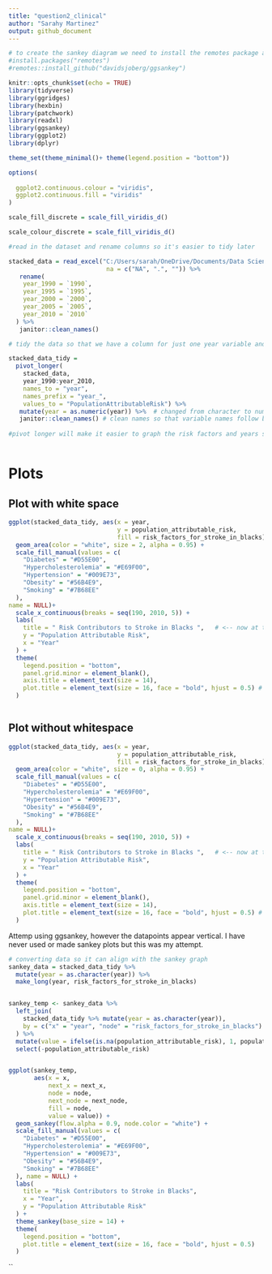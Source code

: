 ```yaml
---
title: "question2_clinical"
author: "Sarahy Martinez"
output: github_document
---
```


```r
# to create the sankey diagram we need to install the remotes package and githbut package 
#install.packages("remotes")
#remotes::install_github("davidsjoberg/ggsankey")

```

```r

knitr::opts_chunk$set(echo = TRUE)
library(tidyverse)
library(ggridges)
library(hexbin)
library(patchwork)
library(readxl)
library(ggsankey)
library(ggplot2)
library(dplyr) 

theme_set(theme_minimal()+ theme(legend.position = "bottom"))

options(
  
  ggplot2.continuous.colour = "viridis",
  ggplot2.continuous.fill = "viridis"
)

scale_fill_discrete = scale_fill_viridis_d()    

scale_colour_discrete = scale_fill_viridis_d() 


```


```r
#read in the dataset and rename columns so it's easier to tidy later

stacked_data = read_excel("C:/Users/sarah/OneDrive/Documents/Data Science/clinical/Stacked_column_stroke_blacks_noAF.xlsx",
                           na = c("NA", ".", "")) %>% 
   rename(
    year_1990 = `1990`,
    year_1995 = `1995`,
    year_2000 = `2000`,
    year_2005 = `2005`,
    year_2010 = `2010`
  ) %>%
   janitor::clean_names()
```

```r

# tidy the data so that we have a column for just one year variable and not multiple 

stacked_data_tidy = 
  pivot_longer(
    stacked_data, 
    year_1990:year_2010,
    names_to = "year",    
    names_prefix = "year_", 
    values_to = "PopulationAttributableRisk") %>% 
   mutate(year = as.numeric(year)) %>%  # changed from character to numeric so year can be treated as value
   janitor::clean_names() # clean names so that variable names follow better naming conventions
                                
#pivot longer will make it easier to graph the risk factors and years separately 



```

# Plots 

## Plot with white space 

```r


ggplot(stacked_data_tidy, aes(x = year, 
                              y = population_attributable_risk, 
                              fill = risk_factors_for_stroke_in_blacks)) +
  geom_area(color = "white", size = 2, alpha = 0.95) +
  scale_fill_manual(values = c(
    "Diabetes" = "#D55E00",
    "Hypercholesterolemia" = "#E69F00",
    "Hypertension" = "#009E73",
    "Obesity" = "#56B4E9",
    "Smoking" = "#7B68EE"
  ),
name = NULL)+
  scale_x_continuous(breaks = seq(190, 2010, 5)) +
  labs(
    title = " Risk Contributors to Stroke in Blacks ",   # <-- now at top
    y = "Population Attributable Risk",                                
    x = "Year"
  ) +
  theme(
    legend.position = "bottom",
    panel.grid.minor = element_blank(),
    axis.title = element_text(size = 14),
    plot.title = element_text(size = 16, face = "bold", hjust = 0.5) # centered title
  )



```


## Plot without whitespace 

```r


ggplot(stacked_data_tidy, aes(x = year, 
                              y = population_attributable_risk, 
                              fill = risk_factors_for_stroke_in_blacks)) +
  geom_area(color = "white", size = 0, alpha = 0.95) +
  scale_fill_manual(values = c(
    "Diabetes" = "#D55E00",
    "Hypercholesterolemia" = "#E69F00",
    "Hypertension" = "#009E73",
    "Obesity" = "#56B4E9",
    "Smoking" = "#7B68EE"
  ),
name = NULL)+
  scale_x_continuous(breaks = seq(190, 2010, 5)) +
  labs(
    title = " Risk Contributors to Stroke in Blacks ",   # <-- now at top
    y = "Population Attributable Risk",                                
    x = "Year"
  ) +
  theme(
    legend.position = "bottom",
    panel.grid.minor = element_blank(),
    axis.title = element_text(size = 14),
    plot.title = element_text(size = 16, face = "bold", hjust = 0.5) # centered title
  )


```


Attemp using ggsankey, however the datapoints appear vertical. I have never used or made sankey plots but this was my attempt. 

```r
# converting data so it can align with the sankey graph
sankey_data = stacked_data_tidy %>%
  mutate(year = as.character(year)) %>%
  make_long(year, risk_factors_for_stroke_in_blacks)


sankey_temp <- sankey_data %>%
  left_join(
    stacked_data_tidy %>% mutate(year = as.character(year)),
    by = c("x" = "year", "node" = "risk_factors_for_stroke_in_blacks")
  ) %>%
  mutate(value = ifelse(is.na(population_attributable_risk), 1, population_attributable_risk)) %>%
  select(-population_attributable_risk)


ggplot(sankey_temp,
       aes(x = x,
           next_x = next_x,
           node = node,
           next_node = next_node,
           fill = node,
           value = value)) +
  geom_sankey(flow.alpha = 0.9, node.color = "white") +
  scale_fill_manual(values = c(
    "Diabetes" = "#D55E00",
    "Hypercholesterolemia" = "#E69F00",
    "Hypertension" = "#009E73",
    "Obesity" = "#56B4E9",
    "Smoking" = "#7B68EE"
  ), name = NULL) +
  labs(
    title = "Risk Contributors to Stroke in Blacks",
    x = "Year",
    y = "Population Attributable Risk"
  ) +
  theme_sankey(base_size = 14) +
  theme(
    legend.position = "bottom",
    plot.title = element_text(size = 16, face = "bold", hjust = 0.5)
  )

```
``
